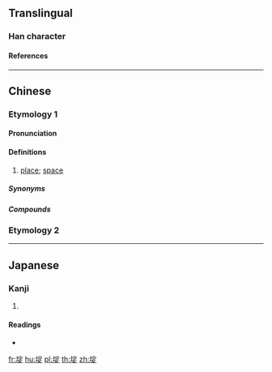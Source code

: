 {{character info/new}}
==Translingual==

===Han character===
{{Han char|rn=32|rad=土|as=08|sn=11|four=43181|canj=GJMO|ids=⿰土定}}

====References====
{{Han ref|kx=0230.160|dkj=05157|dj=0466.260|hdz=10458.030|uh=57DE}}

----

==Chinese==
{{zh-forms|alt=碇,定}}

===Etymology 1===
{{rfe|zh|埞方 - by assimilation in 地方?}}

====Pronunciation====
{{zh-pron
|c=deng6
|cat=n
}}

====Definitions====
{{zh-hanzi}}

# {{lb|zh|Cantonese}} [[place]]; [[space]]
#: {{zh-x|你 啲 嘢 多 到 冇 埞 躉 㗎 喇。|You have so much stuff that there is no '''space''' to put them.|C}}
#: {{zh-x|有 錢 冇 埞 使|to have money but have no'''where''' to spend it|C}}

=====Synonyms=====
{{zh-dial|地方}}

=====Compounds=====
{{zh-der|阻埞|知埞}}

===Etymology 2===
{{zh-see|堤|v}}

----

==Japanese==

===Kanji===
{{ja-kanji|grade=|rs=土08}}

# {{defn|lang=ja|sort=土08}}

====Readings====
* {{ja-readings|on=[[てい]] (tei)|kun=[[つつみ]] (tsutsumi)}}

[[fr:埞]]
[[hu:埞]]
[[pl:埞]]
[[th:埞]]
[[zh:埞]]